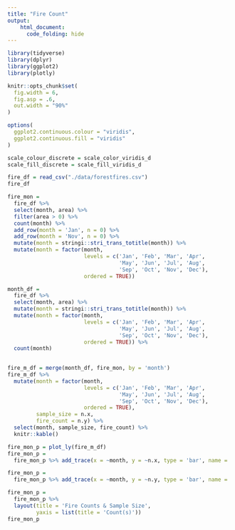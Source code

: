 ```yaml
---
title: "Fire Count"
output: 
    html_document:
      code_folding: hide
---
```


```r
library(tidyverse)
library(dplyr)
library(ggplot2)
library(plotly)

knitr::opts_chunk$set(
  fig.width = 6,
  fig.asp = .6,
  out.width = "90%"
)

options(
  ggplot2.continuous.colour = "viridis",
  ggplot2.continuous.fill = "viridis"
)

scale_colour_discrete = scale_color_viridis_d
scale_fill_discrete = scale_fill_viridis_d
```


```r
fire_df = read_csv("./data/forestfires.csv")
fire_df
```


```r
fire_mon = 
  fire_df %>%
  select(month, area) %>%
  filter(area > 0) %>%
  count(month) %>%
  add_row(month = 'Jan', n = 0) %>%
  add_row(month = 'Nov', n = 0) %>%
  mutate(month = stringi::stri_trans_totitle(month)) %>%
  mutate(month = factor(month, 
                        levels = c('Jan', 'Feb', 'Mar', 'Apr',
                                   'May', 'Jun', 'Jul', 'Aug',
                                   'Sep', 'Oct', 'Nov', 'Dec'),
                        ordered = TRUE))

month_df = 
  fire_df %>%
  select(month, area) %>%
  mutate(month = stringi::stri_trans_totitle(month)) %>%
  mutate(month = factor(month, 
                        levels = c('Jan', 'Feb', 'Mar', 'Apr',
                                   'May', 'Jun', 'Jul', 'Aug',
                                   'Sep', 'Oct', 'Nov', 'Dec'),
                        ordered = TRUE)) %>%
  count(month)
  

fire_m_df = merge(month_df, fire_mon, by = 'month')
fire_m_df %>%
  mutate(month = factor(month, 
                        levels = c('Jan', 'Feb', 'Mar', 'Apr',
                                   'May', 'Jun', 'Jul', 'Aug',
                                   'Sep', 'Oct', 'Nov', 'Dec'),
                        ordered = TRUE),
         sample_size = n.x,
         fire_count = n.y) %>% 
  select(month, sample_size, fire_count) %>% 
  knitr::kable()

fire_mon_p = plot_ly(fire_m_df)
fire_mon_p = 
  fire_mon_p %>% add_trace(x = ~month, y = ~n.x, type = 'bar', name = 'n (numbers of data)', marker = list(color = '#CFD8DC'), hoverinfo = "text", text = ~paste(month, ': n=', n.x))

fire_mon_p = 
  fire_mon_p %>% add_trace(x = ~month, y = ~n.y, type = 'bar', name = 'Fire Count(s)', marker = list(color = '#FF7043'), hoverinfo = "text", text = ~paste(month,': fire(s) = ', n.y))

fire_mon_p = 
  fire_mon_p %>% 
  layout(title = 'Fire Counts & Sample Size',
         yaxis = list(title = 'Count(s)'))
fire_mon_p

```

